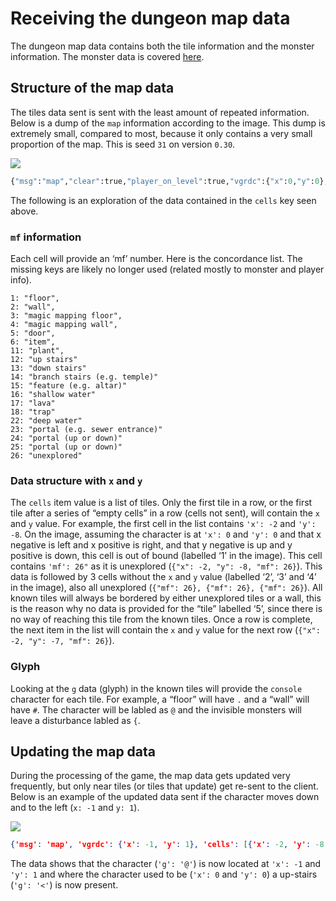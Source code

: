 # Receiving the dungeon map data

The dungeon map data contains both the tile information and the monster information. The monster data is covered [here](monsters.qmd).

## Structure of the map data

The tiles data sent is sent with the least amount of repeated information. Below is a dump of the `map` information according to the image. This dump is extremely small, compared to most, because it only contains a very small proportion of the map. This is seed `31` on version `0.30`.

![](images/map/map_tiles_1.JPG)

```python
{"msg":"map","clear":true,"player_on_level":true,"vgrdc":{"x":0,"y":0},"cells":[{"x":-2,"y":-2,"f":7,"mf":2,"g":"#","col":6,"t":{"bg":994}},{"f":7,"mf":2,"g":"#","col":6,"t":{"bg":993}},{"f":7,"mf":2,"g":"#","col":6,"t":{"bg":994}},{"f":7,"mf":2,"g":"#","col":6,"t":{"bg":996}},{"x":-2,"y":-1,"f":7,"mf":2,"g":"#","col":6,"t":{"bg":995}},{"f":33,"mf":1,"g":".","col":7,"t":{"bg":6,"ov":[2317,2319]}},{"f":33,"mf":1,"g":".","col":7,"t":{"bg":6,"ov":[2319,2321]}},{"f":7,"mf":2,"g":"#","col":6,"t":{"bg":993}},{"x":-3,"y":0,"mf":26},{"f":7,"mf":2,"g":"#","col":6,"t":{"bg":994}},{"f":33,"mf":1,"g":".","col":7,"t":{"bg":5,"ov":[2317]}},{"f":60,"mf":12,"g":"@","col":87,"t":{"fg":530691,"bg":2570,"flv":{"f":8,"s":227},"doll":[[6602,32],[6562,32],[6681,32],[6732,32],[7367,32],[6976,32]],"mcache":null,"ov":[2321]}},{"f":7,"mf":2,"g":"#","col":6,"t":{"bg":996}},{"x":-3,"y":1,"mf":26},{"f":1,"mf":5,"g":"+","col":7,"t":{"bg":2386,"flv":{"f":4}}},{"f":33,"mf":1,"g":".","col":7,"t":{"bg":6,"ov":[2317]}},{"f":33,"mf":1,"g":".","col":7,"t":{"bg":5,"ov":[2321]}},{"f":7,"mf":2,"g":"#","col":6,"t":{"bg":996}},{"x":-3,"y":2,"mf":26},{"f":7,"mf":2,"g":"#","col":6,"t":{"bg":995}},{"f":7,"mf":2,"g":"#","col":6,"t":{"bg":994}},{"f":7,"mf":2,"g":"#","col":6,"t":{"bg":996}},{"f":7,"mf":2,"g":"#","col":6,"t":{"bg":998}}]}
```

The following is an exploration of the data contained in the `cells` key seen above.

### `mf` information

Each cell will provide an 'mf' number. Here is the concordance list. The missing keys are likely no longer used (related mostly to monster and player info).

```
1: "floor",
2: "wall",
3: "magic mapping floor",
4: "magic mapping wall",
5: "door",
6: "item",
11: "plant",
12: "up stairs"
13: "down stairs"
14: "branch stairs (e.g. temple)"
15: "feature (e.g. altar)"
16: "shallow water"
17: "lava"
18: "trap"
22: "deep water"
23: "portal (e.g. sewer entrance)"
24: "portal (up or down)"
25: "portal (up or down)"
26: "unexplored"
```

### Data structure with `x` and `y`

The `cells` item value is a list of tiles. Only the first tile in a row, or the first tile after a series of "empty cells" in a row (cells not sent), will contain the `x` and `y` value. For example, the first cell in the list contains `'x': -2` and `'y': -8`. On the image, assuming the character is at `'x': 0` and `'y': 0` and that x negative is left and x positive is right, and that y negative is up and y positive is down, this cell is out of bound (labelled '1' in the image). This cell contains `'mf': 26"` as it is unexplored (`{"x": -2, "y": -8, "mf": 26}`). This data is followed by 3 cells without the `x` and `y` value (labelled '2', '3' and '4' in the image), also all unexplored (`{"mf": 26}, {"mf": 26}, {"mf": 26}`). All known tiles will always be bordered by either unexplored tiles or a wall, this is the reason why no data is provided for the "tile" labelled '5', since there is no way of reaching this tile from the known tiles. Once a row is complete, the next item in the list will contain the `x` and `y` value for the next row (`{"x": -2, "y": -7, "mf": 26}`).

### Glyph

Looking at the `g` data (glyph) in the known tiles will provide the `console` character for each tile. For example, a "floor" will have `.` and a "wall" will have `#`. The character will be labled as `@` and the invisible monsters will leave a disturbance labled as `{`.

## Updating the map data

During the processing of the game, the map data gets updated very frequently, but only near tiles (or tiles that update) get re-sent to the client. Below is an example of the updated data sent if the character moves down and to the left (`x: -1` and `y: 1`).

![](images/map/map_tiles_2.JPG)

```json
{'msg': 'map', 'vgrdc': {'x': -1, 'y': 1}, 'cells': [{'x': -2, 'y': -8, 'mf': 26}, {'mf': 26}, {'mf': 26}, {'mf': 26}, {'x': -2, 'y': -7, 'mf': 26}, {'col': 8, 't': {'bg': 262150}}, {'col': 8, 't': {'bg': 262146}}, {'col': 8, 't': {'bg': 263132}}, {'mf': 26}, {'x': -4, 'y': -6, 'col': 8, 't': {'bg': 263126}}, {'x': -1, 'y': -6, 'col': 8, 't': {'bg': 262147}}, {'x': 2, 'y': -6, 'mf': 26}, {'x': -4, 'y': -5, 'mf': 26}, {'x': -1, 'y': -5, 'col': 8, 't': {'bg': 262147}}, {'x': 2, 'y': -5, 'mf': 26}, {'x': -4, 'y': -4, 'mf': 26}, {'x': 2, 'y': -4, 'mf': 26}, {'x': 0, 'y': 0, 'g': '<', 'col': 2, 't': {'fg': 0, 'doll': None, 'mcache': None}}, {'x': -1, 'y': 1, 'g': '@', 'col': 87, 't': {'fg': 530466, 'doll': [[6369, 32], [6327, 32], [6446, 32], [6497, 32], [7098, 32], [6734, 32]], 'mcache': None}}]}
```

The data shows that the character (`'g': '@'`) is now located at `'x': -1` and `'y': 1` and where the character used to be (`'x': 0` and `'y': 0`) a up-stairs (`'g': '<'`) is now present.